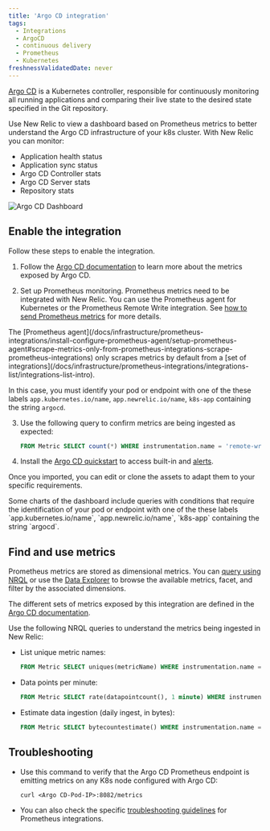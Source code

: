 ```yaml
---
title: 'Argo CD integration'
tags:
  - Integrations
  - ArgoCD
  - continuous delivery
  - Prometheus
  - Kubernetes
freshnessValidatedDate: never
---
```



[Argo CD](https://argoproj.github.io/) is a Kubernetes controller, responsible for continuously monitoring all running applications and comparing their live state to the desired state specified in the Git repository.

Use New Relic to view a dashboard based on Prometheus metrics to better understand the Argo CD infrastructure of your k8s cluster. With New Relic you can monitor:

* Application health status
* Application sync status
* Argo CD Controller stats
* Argo CD Server stats
* Repository stats

<img
  title="Argo CD Dashboard"
  alt="Argo CD Dashboard"
  src={kubernetesArgoCDDashboard}
/>

## Enable the integration

Follow these steps to enable the integration.

1. Follow the [Argo CD documentation](https://argo-cd.readthedocs.io/en/stable/operator-manual/metrics/) to learn more about the metrics exposed by Argo CD.

2. Set up Prometheus monitoring. Prometheus metrics need to be integrated with New Relic. You can use the Prometheus agent for Kubernetes or the Prometheus Remote Write integration. See [how to send Prometheus metrics](/docs/infrastructure/prometheus-integrations/get-started/send-prometheus-metric-data-new-relic/) for more details.

  <Callout variant="important">
  The [Prometheus agent](/docs/infrastructure/prometheus-integrations/install-configure-prometheus-agent/setup-prometheus-agent#scrape-metrics-only-from-prometheus-integrations-scrape-prometheus-integrations) only scrapes metrics by default from a [set of integrations](/docs/infrastructure/prometheus-integrations/integrations-list/integrations-list-intro).

  In this case, you must identify your pod or endpoint with one of the these labels `app.kubernetes.io/name`, `app.newrelic.io/name`, `k8s-app` containing the string `argocd`.
  </Callout>

3. Use the following query to confirm metrics are being ingested as expected:

    ```sql
    FROM Metric SELECT count(*) WHERE instrumentation.name = 'remote-write' AND metricName LIKE 'argocd_%' FACET metricName LIMIT MAX
    ```

4. Install the [Argo CD quickstart](https://newrelic.com/instant-observability/argocd-quickstart) to access built-in <InlinePopover type="dashboards" /> and [alerts](/docs/alerts-applied-intelligence/new-relic-alerts/learn-alerts/introduction-alerts/).

  Once you imported, you can edit or clone the assets to adapt them to your specific requirements.

  <Callout variant="important">
  Some charts of the dashboard include queries with conditions that require the identification of your pod or endpoint with one of the these labels `app.kubernetes.io/name`, `app.newrelic.io/name`, `k8s-app` containing the string `argocd`.
  </Callout>


## Find and use metrics

Prometheus metrics are stored as dimensional metrics. You can [query using NRQL](/docs/telemetry-data-platform/get-data/apis/query-metric-data-type/) or use the [Data Explorer](/docs/query-your-data/explore-query-data/browse-data/introduction-data-explorer/) to browse the available metrics, facet, and filter by the associated dimensions.

The different sets of metrics exposed by this integration are defined in the [Argo CD documentation](https://argo-cd.readthedocs.io/en/stable/operator-manual/metrics/).

Use the following NRQL queries to understand the metrics being ingested in New Relic:

* List unique metric names:

  ```sql
  FROM Metric SELECT uniques(metricName) WHERE instrumentation.name = 'remote-write' AND metricName LIKE 'argocd_%' LIMIT MAX
  ```

* Data points per minute:

  ```sql
  FROM Metric SELECT rate(datapointcount(), 1 minute) WHERE instrumentation.name = 'remote-write' AND metricName LIKE 'argocd_%' LIMIT MAX
  ```

* Estimate data ingestion (daily ingest, in bytes):

	```sql
  FROM Metric SELECT bytecountestimate() WHERE instrumentation.name = 'remote-write' AND metricName LIKE 'argocd_%' SINCE 1 day ago
  ```

## Troubleshooting

* Use this command to verify that the Argo CD Prometheus endpoint is emitting metrics on any K8s node configured with Argo CD:

  ```
  curl <Argo CD-Pod-IP>:8082/metrics
  ```

* You can also check the specific [troubleshooting guidelines](/docs/infrastructure/prometheus-integrations/install-configure-prometheus-agent/troubleshooting-guide/) for Prometheus integrations.
